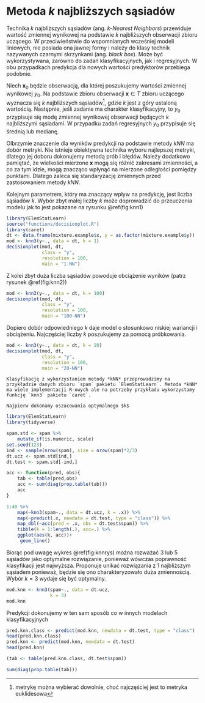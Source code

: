 # Metoda $k$ najbliższych sąsiadów

Technika $k$ najbliższych sąsiadów (ang. *$k$-Nearest Neighbors*) przewiduje wartość zmiennej wynikowej na podstawie $k$ najbliższych obserwacji zbioru uczącego. W przeciwieństwie do wspomnianych wcześniej modeli liniowych, nie posiada ona jawnej formy i należy do klasy technik nazywanych czarnymi skrzynkami (ang. *black box*). Może być wykorzystywana, zarówno do zadań klasyfikacyjnych, jak i regresyjnych. W obu przypadkach predykcja dla nowych wartości predyktorów przebiega podobnie. 

Niech $\boldsymbol x_0$ będzie obserwacją, dla której poszukujemy wartości zmiennej wynikowej $y_0$. Na podstawie zbioru obserwacji $\boldsymbol x\in T$ zbioru uczącego wyznacza się $k$ najbliższych sąsiadów^[metrykę można wybierać dowolnie, choć najczęściej jest to metryka euklidesowa], gdzie $k$ jest z góry ustaloną wartością. Następnie, jeśli zadanie ma charakter klasyfikacyjny, to $y_0$ przypisuje się modę zmiennej wynikowej obserwacji będących $k$ najbliższymi sąsiadami. W przypadku zadań regresyjnych $y_0$ przypisuje się średnią lub medianę.

Olbrzymie znaczenie dla wyników predykcji na podstawie metody *kNN* ma dobór metryki. Nie istnieje obiektywna technika wyboru najlepszej metryki, dlatego jej doboru dokonujemy metodą prób i błędów. Należy dodatkowo pamiętać, że wielkości mierzone $\boldsymbol x$ mogą się różnić zakresami zmienności, a co za tym idzie, mogą znacząco wpłynąć na mierzone odległości pomiędzy punktami. Dlatego zaleca się standaryzację zmiennych przed zastosowaniem metody *kNN*.

Kolejnym parametrem, który ma znaczący wpływ na predykcję, jest liczba sąsiadów $k$. Wybór zbyt małej liczby $k$ może doprowadzić do przeuczenia modelu jak to jest pokazane na rysunku \@ref(fig:knn1)


```{r knn1, echo=FALSE, fig.align='center',fig.cap="Przykład klasyfikacji dla $k=1$", warning=FALSE, message=FALSE}
library(ElemStatLearn)
source("functions/decisionplot.R")
library(caret)
dt <- data.frame(mixture.example$x, y = as.factor(mixture.example$y))
mod <- knn3(y~., data = dt, k = 1)
decisionplot(mod, dt, 
             class = "y", 
             resolution = 100,
             main = "1-NN")
```

Z kolei zbyt duża liczba sąsiadów powoduje obciążenie wyników (patrz rysunek \@ref(fig:knn2))

```{r knn2, echo=F, fig.align='center',fig.cap="Przykład zastosowania 100 sąsiadów"}
mod <- knn3(y~., data = dt, k = 100)
decisionplot(mod, dt, 
             class = "y", 
             resolution = 100,
             main = "100-NN")
```

Dopiero dobór odpowiedniego $k$ daje model o stosunkowo niskiej wariancji i obciążeniu. Najczęściej liczby $k$ poszukujemy za pomocą próbkowania.

```{r knn3, echo = F, fig.align='center', fig.cap="Model z optymalną liczbą sąsiadów"}
mod <- knn3(y~., data = dt, k = 20)
decisionplot(mod, dt, 
             class = "y", 
             resolution = 100,
             main = "20-NN")
```

```{example, knnprzklad1}
Klasyfikację z wykorzystaniem metody *kNN* przeprowadzimy na przykładzie danych zbioru `spam` pakietu `ElemStatLearn`. Metoda *kNN* ma wiele implementacji R-owych ale na potrzeby przykładu wykorzystamy funkcję `knn3` pakietu `caret`. 

Najpierw dokonamy oszacowania optymalnego $k$
```

```{r knnrys, fig.align='center', fig.cap="Ocena jakości dopasowania modelu dla różnej liczby sąsiadów", warning=F, message=F}
library(ElemStatLearn)
library(tidyverse)

spam.std <- spam %>% 
    mutate_if(is.numeric, scale)
set.seed(123)
ind <- sample(nrow(spam), size = nrow(spam)*2/3)
dt.ucz <- spam.std[ind,]
dt.test <- spam.std[-ind,]

acc <- function(pred, obs){
    tab <- table(pred,obs)
    acc <- sum(diag(prop.table(tab)))
    acc
}

1:40 %>% 
    map(~knn3(spam~., data = dt.ucz, k = .x)) %>% 
    map(~predict(.x, newdata = dt.test, type = "class")) %>% 
    map_dbl(~acc(pred = .x, obs = dt.test$spam)) %>% 
    tibble(k = 1:length(.), acc=.) %>% 
    ggplot(aes(k, acc))+
     geom_line()
```

Biorąc pod uwagę wykres \@ref(fig:knnrys) można rozważać 3 lub 5 sąsiadów jako optymalne rozwiązanie, ponieważ wówczas poprawność klasyfikacji jest najwyższa. Proponuje unikać rozwiązania z 1 najbliższym sąsiadem ponieważ, będzie się ono charakteryzowało duża zmiennością. Wybór $k=3$ wydaje się być optymalny.

```{r}
mod.knn <- knn3(spam~., data = dt.ucz,
                k = 3)
mod.knn
```


Predykcji dokonujemy w ten sam sposób co w innych modelach klasyfikacyjnych 

```{r}
pred.knn.class <- predict(mod.knn, newdata = dt.test, type = "class")
head(pred.knn.class)
pred.knn <- predict(mod.knn, newdata = dt.test)
head(pred.knn)

(tab <- table(pred.knn.class, dt.test$spam))

sum(diag(prop.table(tab)))
```

